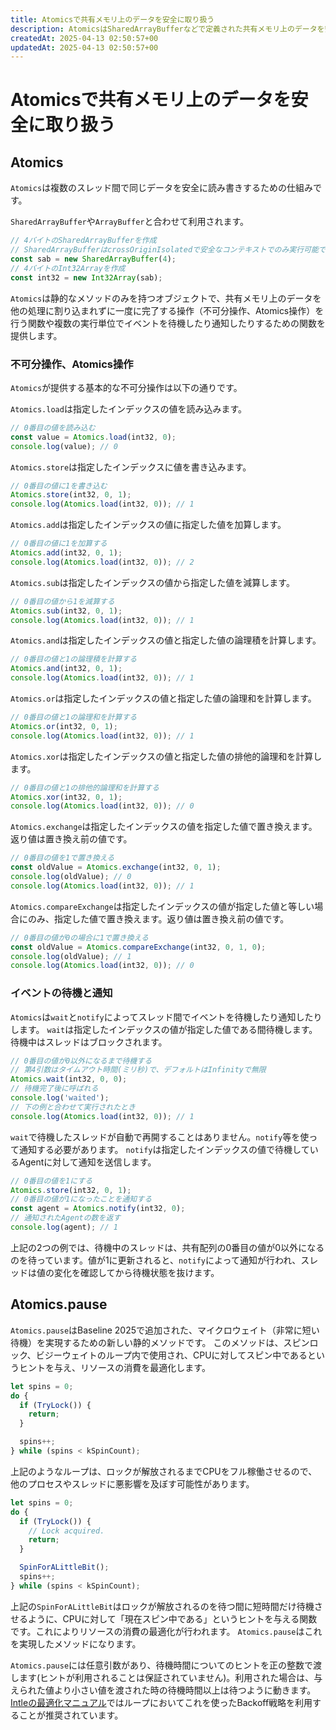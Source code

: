```yaml
---
title: Atomicsで共有メモリ上のデータを安全に取り扱う
description: AtomicsはSharedArrayBufferなどで定義された共有メモリ上のデータを安全に操作するための仕組みで、不可分操作や待機・通知による制御を提供します。新たに追加されたAtomics.pauseにより、スピンロック中のリソース最適化も可能になりました。
createdAt: 2025-04-13 02:50:57+00
updatedAt: 2025-04-13 02:50:57+00
---
```



# Atomicsで共有メモリ上のデータを安全に取り扱う

## Atomics

<BaselineStatus featureId="shared-memory"></BaselineStatus>

`Atomics`は複数のスレッド間で同じデータを安全に読み書きするための仕組みです。

`SharedArrayBuffer`や`ArrayBuffer`と合わせて利用されます。

```js
// 4バイトのSharedArrayBufferを作成
// SharedArrayBufferはcrossOriginIsolatedで安全なコンテキストでのみ実行可能です。
const sab = new SharedArrayBuffer(4);
// 4バイトのInt32Arrayを作成
const int32 = new Int32Array(sab);
```

`Atomics`は静的なメソッドのみを持つオブジェクトで、共有メモリ上のデータを他の処理に割り込まれずに一度に完了する操作（不可分操作、Atomics操作）を行う関数や複数の実行単位でイベントを待機したり通知したりするための関数を提供します。​

### 不可分操作、Atomics操作

`Atomics`が提供する基本的な不可分操作は以下の通りです。

`Atomics.load`は指定したインデックスの値を読み込みます。

```js
// 0番目の値を読み込む
const value = Atomics.load(int32, 0);
console.log(value); // 0
```

`Atomics.store`は指定したインデックスに値を書き込みます。

```js
// 0番目の値に1を書き込む
Atomics.store(int32, 0, 1);
console.log(Atomics.load(int32, 0)); // 1
```

`Atomics.add`は指定したインデックスの値に指定した値を加算します。

```js
// 0番目の値に1を加算する
Atomics.add(int32, 0, 1);
console.log(Atomics.load(int32, 0)); // 2
```

`Atomics.sub`は指定したインデックスの値から指定した値を減算します。

```js
// 0番目の値から1を減算する
Atomics.sub(int32, 0, 1);
console.log(Atomics.load(int32, 0)); // 1
```

`Atomics.and`は指定したインデックスの値と指定した値の論理積を計算します。

```js
// 0番目の値と1の論理積を計算する
Atomics.and(int32, 0, 1);
console.log(Atomics.load(int32, 0)); // 1
```

`Atomics.or`は指定したインデックスの値と指定した値の論理和を計算します。

```js
// 0番目の値と1の論理和を計算する
Atomics.or(int32, 0, 1);
console.log(Atomics.load(int32, 0)); // 1
```

`Atomics.xor`は指定したインデックスの値と指定した値の排他的論理和を計算します。

```js
// 0番目の値と1の排他的論理和を計算する
Atomics.xor(int32, 0, 1);
console.log(Atomics.load(int32, 0)); // 0
```

`Atomics.exchange`は指定したインデックスの値を指定した値で置き換えます。返り値は置き換え前の値です。

```js
// 0番目の値を1で置き換える
const oldValue = Atomics.exchange(int32, 0, 1);
console.log(oldValue); // 0
console.log(Atomics.load(int32, 0)); // 1
```

`Atomics.compareExchange`は指定したインデックスの値が指定した値と等しい場合にのみ、指定した値で置き換えます。返り値は置き換え前の値です。

```js
// 0番目の値が0の場合に1で置き換える
const oldValue = Atomics.compareExchange(int32, 0, 1, 0);
console.log(oldValue); // 1
console.log(Atomics.load(int32, 0)); // 0
```

### イベントの待機と通知

`Atomics`は`wait`と`notify`によってスレッド間でイベントを待機したり通知したりします。
`wait`は指定したインデックスの値が指定した値である間待機します。待機中はスレッドはブロックされます。

```js
// 0番目の値が0以外になるまで待機する
// 第4引数はタイムアウト時間(ミリ秒)で、デフォルトはInfinityで無限
Atomics.wait(int32, 0, 0);
// 待機完了後に呼ばれる
console.log('waited');
// 下の例と合わせて実行されたとき
console.log(Atomics.load(int32, 0)); // 1
```

`wait`で待機したスレッドが自動で再開することはありません。`notify`等を使って通知する必要があります。
`notify`は指定したインデックスの値で待機しているAgentに対して通知を送信します。

```js
// 0番目の値を1にする
Atomics.store(int32, 0, 1);
// 0番目の値が1になったことを通知する
const agent = Atomics.notify(int32, 0);
// 通知されたAgentの数を返す
console.log(agent); // 1
```

上記の2つの例では、待機中のスレッドは、共有配列の0番目の値が0以外になるのを待っています。値が1に更新されると、`notify`によって通知が行われ、スレッドは値の変化を確認してから待機状態を抜けます。

## Atomics.pause

<BaselineStatus featureId="atomics-pause"></BaselineStatus>

`Atomics.pause`はBaseline 2025で追加された、マイクロウェイト（非常に短い待機）を実現するための新しい静的メソッドです。
このメソッドは、スピンロック、ビジーウェイトのループ内で使用され、CPUに対してスピン中であるというヒントを与え、リソースの消費を最適化します。

```js
let spins = 0;
do {
  if (TryLock()) {
    return;
  }

  spins++;
} while (spins < kSpinCount);
```

上記のようなループは、ロックが解放されるまでCPUをフル稼働させるので、他のプロセスやスレッドに悪影響を及ぼす可能性があります。

```js
let spins = 0;
do {
  if (TryLock()) {
    // Lock acquired.
    return;
  }

  SpinForALittleBit();
  spins++;
} while (spins < kSpinCount);
```

上記の`SpinForALittleBit`はロックが解放されるのを待つ間に短時間だけ待機させるように、CPUに対して「現在スピン中である」というヒントを与える関数です。これによりリソースの消費の最適化が行われます。
`Atomics.pause`はこれを実現したメソッドになります。

`Atomics.pause`には任意引数があり、待機時間についてのヒントを正の整数で渡します(ヒントが利用されることは保証されていません)。利用された場合は、与えられた値より小さい値を渡された時の待機時間以上は待つように動きます。
[Intleの最適化マニュアル](https://www.intel.com/content/www/us/en/content-details/671488/intel-64-and-ia-32-architectures-optimization-reference-manual-volume-1.html)ではループにおいてこれを使ったBackoff戦略を利用することが推奨されています。
